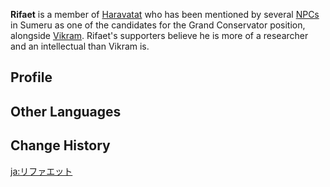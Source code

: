 {{Character Infobox
|type             = Mentioned
|image            = <!-- NPC Rifaet.png -->
|realname         = <!-- Optional, if different from in-game name -->
|deceased         = <!-- Past (for deceased prior to events of the game) or free response -->
|region           = Sumeru
|affiliation      = Haravatat
|title            = 

|ancestry         = <!-- Clan/family -->
|father           = 
|mother           = 
|spouse           = 
|sibling          = 
|child            = 
|relative         = 
}}
'''Rifaet''' is a member of [[Haravatat]] who has been mentioned by several [[NPC]]s in Sumeru as one of the candidates for the Grand Conservator position, alongside [[Vikram]]. Rifaet's supporters believe he is more of a researcher and an intellectual than Vikram is.

==Profile==
{{Quote|Few can be like Rifaet, who can do research alone and produce lots of results on top of that.|Zinat, about her collaboration with [[Kshahrewar]]}}
<!--
===Appearance===
<!-- Keep appearance section short and concise. Limit to 2 paragraphs with 3-4 sentences each.
''(To be added.)''

==Trivia==
*
-->
==Other Languages==
{{Other Languages
|default_hidden = 1
|en      = Rifaet
|zhs     = 里法特
|zhs_rm  = Lǐfǎtè
|zht     = 里法特
|zht_rm  = Lǐfǎtè
|ja      = リファエット
|ja_rm   = Rifaetto
|ko      = 리파트
|es      = Rifaet
|fr      = Rifaet
|ru      = Рифает
|th      = Rifaet
|vi      = Rifaet
|de      = Rifaet
|id      = Rifaet
|pt      = Rifaet
|tr      = Rifaet
|it      = Rifaet
}}

==Change History==
{{Change History|introduced=3.0}}
<!--
==References==
{{Reflist}}
-->

[[ja:リファエット]]